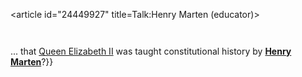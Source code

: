 <article id="24449927" title=Talk:Henry Marten (educator)>
	<talkpage id="24449927" title="Talk:Henry Marten (educator)">
{{WikiProject Biography
|living=no
|class=Start
|listas=Marten, Henry}}
{{WikiProject England|class=start|importance=low}}
{{WikiProject University of Oxford|class=Start|auto=inherit|importance=low}}
{{reqphoto|people of England}}
{{DYK talk|23 September|2009|{{*mp}}... that [[Elizabeth II of the United Kingdom|Queen Elizabeth II]] was taught constitutional history by '''[[Henry Marten (educator)|Henry Marten]]'''?}}
	</talkpage>
</article>